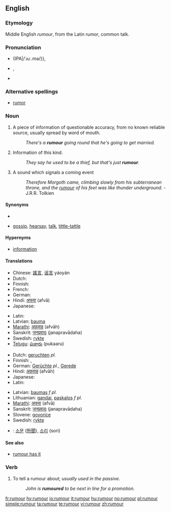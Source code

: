 <!-- If you edit this page, please also edit "rumor" to keep these two pages in synch. -->
==English==

===Etymology===
Middle English ''rumour'', from the Latin ''rumor'', common talk.

===Pronunciation===
* {{a|UK}} {IPA|/ˈɹuː.mə/}}, {{SAMPA|/"r\u:m@/}}
* {{a|US}} {{IPA|/ˈɹuː.mɚ/}}, {{SAMPA|/"r\u:m@`/}}
* {{rhymes|uːmə(r)}}

===Alternative spellings===
* [[rumor]] {{US}}

===Noun===
{{en-noun|rumours|-}}

# {{countable}} A piece of information of questionable accuracy, from no known reliable source, usually spread by word of mouth.
#: ''There's a '''rumour''' going round that he's going to get married.''
# {{uncountable}} Information of this kind.
#: ''They say he used to be a thief, but that's just '''rumour'''.''
# {{rare}} A sound which signals a coming event
#: ''Therefore Morgoth came, climbing slowly from his subterranean throne, and the [[rumour]] of his feet was like thunder underground.'' - J.R.R. Tolkien

====Synonyms====
* {{sense|piece of information}}
* {{sense|information}} [[gossip]], [[hearsay]], [[talk]], [[tittle-tattle]]

====Hypernyms====
* [[information]]

====Translations====
{{trans-top|countable: piece of information}}
* Chinese: [[謠言]], [[谣言]] yáoyán
* Dutch: {{t+|nl|gerucht|n}}
* Finnish: {{t+|fi|huhu}}
* French: {{t+|fr|rumeur|f}}
* German: {{t+|de|Gerücht|n}}
* Hindi: [[अफवा]] (afvā)
* Japanese: {{t+|ja|噂|tr=[[うわさ]], uwasa|sc=Jpan}}
{{trans-mid}}
* Latin: {{t-|la|fama}}
* Latvian: [[bauma]] {{f}}
* [[Marathi]]: [[अफ़वाह]] (afvāh)
* Sanskrit: [[जनप्रवादः]] (janapravādaha)
* Swedish: [[rykte#Swedish|rykte]] {{n}}
* [[Telugu]]: [[పుకారు]] (pukaaru)
{{trans-bottom}}

{{trans-top|uncountable: information}}
* Dutch: [[geruchten]] ''pl.''
* Finnish: {{t+|fi|huhu}}, {{t+|fi|kuulopuhe}}
* German: [[Gerücht]]e {{n}} ''pl.'', [[Gerede]] {{n}}
* Hindi: [[अफ़वाह]] (afvāh)
* Japanese: {{t+|ja|噂|tr=[[うわさ]], uwasa|sc=Jpan}}
* Latin: {{t-|la|fama}}
{{trans-mid}}
* Latvian: [[baumas]] ''f pl.''
* Lithuanian: [[gandai]], [[paskalos]] ''f pl.''
* [[Marathi]]: [[अफवा]] (afvā)
* Sanskrit: [[जनप्रवादः]] (janapravādaha)
* Slovene: [[govorice]] {{f|p}}
* Swedish: [[rykte#Swedish|rykte]] {{n}}
{{trans-bottom}}

{{checktrans}}
* {{ttbc|Korean}}: [[소문]] ([[所聞]]), [[소리]] (sori)

====See also====
* [[rumour has it]]

===Verb===
{{en-verb}}

# {{transitive}} To tell a rumour about; ''usually used in the passive.''
#: ''John is '''rumoured''' to be next in line for a promotion.''

<!-- If you edit this page, please also edit "rumor" to keep these two pages in synch. -->

[[fr:rumour]]
[[hy:rumour]]
[[io:rumour]]
[[it:rumour]]
[[hu:rumour]]
[[no:rumour]]
[[pl:rumour]]
[[simple:rumour]]
[[ta:rumour]]
[[te:rumour]]
[[vi:rumour]]
[[zh:rumour]]